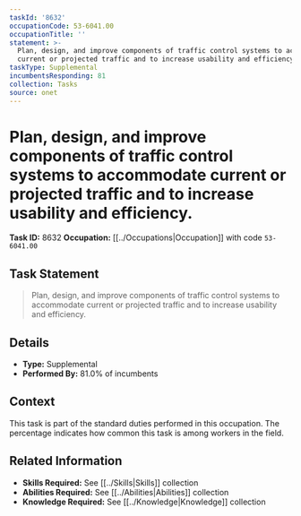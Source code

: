 ```yaml
---
taskId: '8632'
occupationCode: 53-6041.00
occupationTitle: ''
statement: >-
  Plan, design, and improve components of traffic control systems to accommodate
  current or projected traffic and to increase usability and efficiency.
taskType: Supplemental
incumbentsResponding: 81
collection: Tasks
source: onet
---
```

# Plan, design, and improve components of traffic control systems to accommodate current or projected traffic and to increase usability and efficiency.

**Task ID:** 8632
**Occupation:** [[../Occupations|Occupation]] with code `53-6041.00`

## Task Statement

> Plan, design, and improve components of traffic control systems to accommodate current or projected traffic and to increase usability and efficiency.

## Details

- **Type:** Supplemental
- **Performed By:** 81.0% of incumbents

## Context

This task is part of the standard duties performed in this occupation. The percentage indicates how common this task is among workers in the field.

## Related Information

- **Skills Required:** See [[../Skills|Skills]] collection
- **Abilities Required:** See [[../Abilities|Abilities]] collection
- **Knowledge Required:** See [[../Knowledge|Knowledge]] collection
